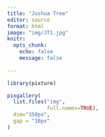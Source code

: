 ```yaml
---
title: "Joshua Tree"
editor: source
format: html
image: "img/JT1.jpg"
knitr: 
  opts_chunk: 
    echo: false
    message: false
    
---
```


```r
library(pixture)

pixgallery(
  list.files("img", 
             full.names=TRUE),
  dim="350px",
  gap = "10px"
)
```

